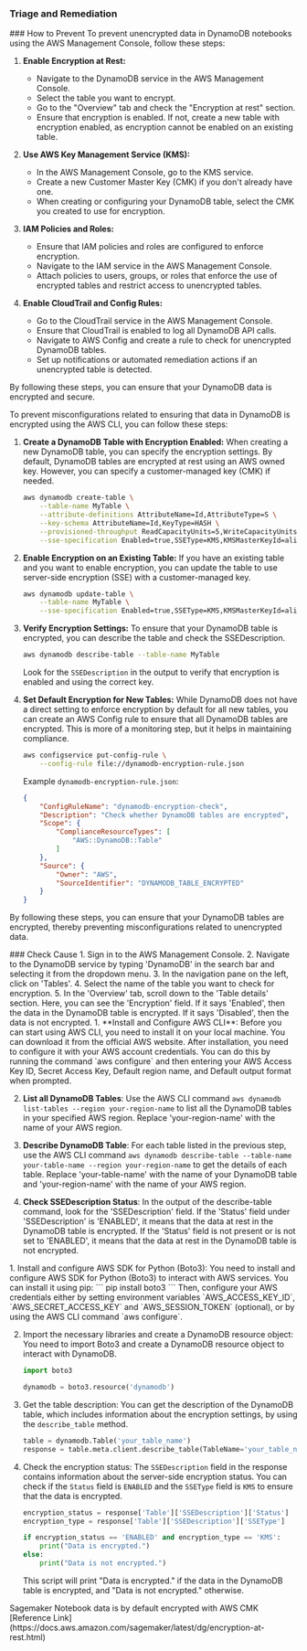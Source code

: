 
### Triage and Remediation
<Tabs>


<Tab title='Prevention'>
### How to Prevent
<AccordionGroup>
<Accordion title='Using Console' defaultOpen='true'>
To prevent unencrypted data in DynamoDB notebooks using the AWS Management Console, follow these steps:

1. **Enable Encryption at Rest:**
   - Navigate to the DynamoDB service in the AWS Management Console.
   - Select the table you want to encrypt.
   - Go to the "Overview" tab and check the "Encryption at rest" section.
   - Ensure that encryption is enabled. If not, create a new table with encryption enabled, as encryption cannot be enabled on an existing table.

2. **Use AWS Key Management Service (KMS):**
   - In the AWS Management Console, go to the KMS service.
   - Create a new Customer Master Key (CMK) if you don't already have one.
   - When creating or configuring your DynamoDB table, select the CMK you created to use for encryption.

3. **IAM Policies and Roles:**
   - Ensure that IAM policies and roles are configured to enforce encryption.
   - Navigate to the IAM service in the AWS Management Console.
   - Attach policies to users, groups, or roles that enforce the use of encrypted tables and restrict access to unencrypted tables.

4. **Enable CloudTrail and Config Rules:**
   - Go to the CloudTrail service in the AWS Management Console.
   - Ensure that CloudTrail is enabled to log all DynamoDB API calls.
   - Navigate to AWS Config and create a rule to check for unencrypted DynamoDB tables.
   - Set up notifications or automated remediation actions if an unencrypted table is detected.

By following these steps, you can ensure that your DynamoDB data is encrypted and secure.
</Accordion>

<Accordion title='Using CLI'>
To prevent misconfigurations related to ensuring that data in DynamoDB is encrypted using the AWS CLI, you can follow these steps:

1. **Create a DynamoDB Table with Encryption Enabled:**
   When creating a new DynamoDB table, you can specify the encryption settings. By default, DynamoDB tables are encrypted at rest using an AWS owned key. However, you can specify a customer-managed key (CMK) if needed.

   ```sh
   aws dynamodb create-table \
       --table-name MyTable \
       --attribute-definitions AttributeName=Id,AttributeType=S \
       --key-schema AttributeName=Id,KeyType=HASH \
       --provisioned-throughput ReadCapacityUnits=5,WriteCapacityUnits=5 \
       --sse-specification Enabled=true,SSEType=KMS,KMSMasterKeyId=alias/my-key
   ```

2. **Enable Encryption on an Existing Table:**
   If you have an existing table and you want to enable encryption, you can update the table to use server-side encryption (SSE) with a customer-managed key.

   ```sh
   aws dynamodb update-table \
       --table-name MyTable \
       --sse-specification Enabled=true,SSEType=KMS,KMSMasterKeyId=alias/my-key
   ```

3. **Verify Encryption Settings:**
   To ensure that your DynamoDB table is encrypted, you can describe the table and check the SSEDescription.

   ```sh
   aws dynamodb describe-table --table-name MyTable
   ```

   Look for the `SSEDescription` in the output to verify that encryption is enabled and using the correct key.

4. **Set Default Encryption for New Tables:**
   While DynamoDB does not have a direct setting to enforce encryption by default for all new tables, you can create an AWS Config rule to ensure that all DynamoDB tables are encrypted. This is more of a monitoring step, but it helps in maintaining compliance.

   ```sh
   aws configservice put-config-rule \
       --config-rule file://dynamodb-encryption-rule.json
   ```

   Example `dynamodb-encryption-rule.json`:
   ```json
   {
       "ConfigRuleName": "dynamodb-encryption-check",
       "Description": "Check whether DynamoDB tables are encrypted",
       "Scope": {
           "ComplianceResourceTypes": [
               "AWS::DynamoDB::Table"
           ]
       },
       "Source": {
           "Owner": "AWS",
           "SourceIdentifier": "DYNAMODB_TABLE_ENCRYPTED"
       }
   }
   ```

By following these steps, you can ensure that your DynamoDB tables are encrypted, thereby preventing misconfigurations related to unencrypted data.
</Accordion>

</AccordionGroup>
</Tab>
<Tab title='Cause'>
### Check Cause
<AccordionGroup>
<Accordion title='Using Console' defaultOpen='true'>
1. Sign in to the AWS Management Console.
2. Navigate to the DynamoDB service by typing 'DynamoDB' in the search bar and selecting it from the dropdown menu.
3. In the navigation pane on the left, click on 'Tables'.
4. Select the name of the table you want to check for encryption.
5. In the 'Overview' tab, scroll down to the 'Table details' section. Here, you can see the 'Encryption' field. If it says 'Enabled', then the data in the DynamoDB table is encrypted. If it says 'Disabled', then the data is not encrypted.
</Accordion>

<Accordion title='Using CLI'>
1. **Install and Configure AWS CLI**: Before you can start using AWS CLI, you need to install it on your local machine. You can download it from the official AWS website. After installation, you need to configure it with your AWS account credentials. You can do this by running the command `aws configure` and then entering your AWS Access Key ID, Secret Access Key, Default region name, and Default output format when prompted.

2. **List all DynamoDB Tables**: Use the AWS CLI command `aws dynamodb list-tables --region your-region-name` to list all the DynamoDB tables in your specified AWS region. Replace 'your-region-name' with the name of your AWS region.

3. **Describe DynamoDB Table**: For each table listed in the previous step, use the AWS CLI command `aws dynamodb describe-table --table-name your-table-name --region your-region-name` to get the details of each table. Replace 'your-table-name' with the name of your DynamoDB table and 'your-region-name' with the name of your AWS region.

4. **Check SSEDescription Status**: In the output of the describe-table command, look for the 'SSEDescription' field. If the 'Status' field under 'SSEDescription' is 'ENABLED', it means that the data at rest in the DynamoDB table is encrypted. If the 'Status' field is not present or is not set to 'ENABLED', it means that the data at rest in the DynamoDB table is not encrypted.
</Accordion>

<Accordion title='Using Python'>
1. Install and configure AWS SDK for Python (Boto3):
   You need to install and configure AWS SDK for Python (Boto3) to interact with AWS services. You can install it using pip:
   ```
   pip install boto3
   ```
   Then, configure your AWS credentials either by setting environment variables `AWS_ACCESS_KEY_ID`, `AWS_SECRET_ACCESS_KEY` and `AWS_SESSION_TOKEN` (optional), or by using the AWS CLI command `aws configure`.

2. Import the necessary libraries and create a DynamoDB resource object:
   You need to import Boto3 and create a DynamoDB resource object to interact with DynamoDB.
   ```python
   import boto3

   dynamodb = boto3.resource('dynamodb')
   ```

3. Get the table description:
   You can get the description of the DynamoDB table, which includes information about the encryption settings, by using the `describe_table` method.
   ```python
   table = dynamodb.Table('your_table_name')
   response = table.meta.client.describe_table(TableName='your_table_name')
   ```

4. Check the encryption status:
   The `SSEDescription` field in the response contains information about the server-side encryption status. You can check if the `Status` field is `ENABLED` and the `SSEType` field is `KMS` to ensure that the data is encrypted.
   ```python
   encryption_status = response['Table']['SSEDescription']['Status']
   encryption_type = response['Table']['SSEDescription']['SSEType']

   if encryption_status == 'ENABLED' and encryption_type == 'KMS':
       print("Data is encrypted.")
   else:
       print("Data is not encrypted.")
   ```
   This script will print "Data is encrypted." if the data in the DynamoDB table is encrypted, and "Data is not encrypted." otherwise.
</Accordion>

</AccordionGroup>
</Tab>
<Tab title='Remediation'>
Sagemaker Notebook data is by default encrypted with AWS CMK
[Reference Link](https://docs.aws.amazon.com/sagemaker/latest/dg/encryption-at-rest.html)
</Tab>
</Tabs>
